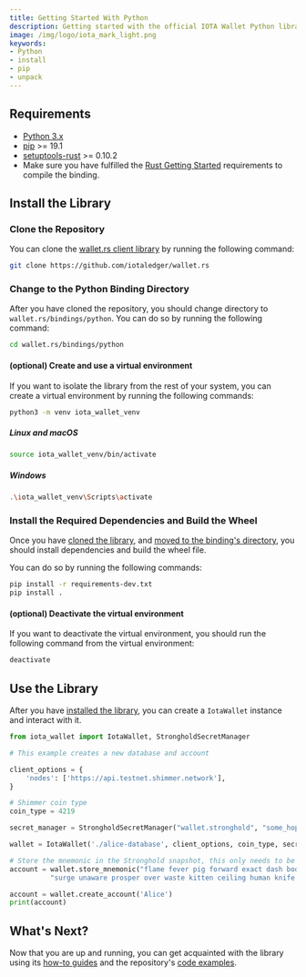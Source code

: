```yaml
---
title: Getting Started With Python
description: Getting started with the official IOTA Wallet Python library.
image: /img/logo/iota_mark_light.png
keywords:
- Python
- install
- pip
- unpack
---
```


<WarningPasswordStorage/>

## Requirements

* [Python 3.x](https://www.python.org)
* [pip](https://pypi.org/project/pip) >= 19.1
* [setuptools-rust](https://pypi.org/project/setuptools-rust/) >= 0.10.2
* Make sure you have fulfilled the [Rust Getting Started](rust.mdx) requirements to compile the binding.

## Install the Library

### Clone the Repository

You can clone the [wallet.rs client library](https://github.com/iotaledger/wallet.rs) by running the following command:

```bash
git clone https://github.com/iotaledger/wallet.rs
```

### Change to the Python Binding Directory

After you have cloned the repository, you should change directory to `wallet.rs/bindings/python`. You can do so
by
running the following command:

```bash
cd wallet.rs/bindings/python
```

#### (optional) Create and use a virtual environment

If you want to isolate the library from the rest of your system, you can create a virtual environment by running the
following commands:

```bash
python3 -m venv iota_wallet_venv
````
##### Linux and macOS

```bash
source iota_wallet_venv/bin/activate
```

##### Windows

```bash
.\iota_wallet_venv\Scripts\activate
```

### Install the Required Dependencies and Build the Wheel

Once you have [cloned the library](#clone-the-library),
and [moved to the binding's directory](#change-to-the-python-binding-directory), you should install dependencies and
build the wheel file.

You can do so by running the following commands:

```bash
pip install -r requirements-dev.txt
pip install .
```

#### (optional) Deactivate the virtual environment

If you want to deactivate the virtual environment, you should run the following command from the virtual environment:

```bash
deactivate
```

## Use the Library

After you have [installed the library](#install-the-library), you can create a `IotaWallet` instance and interact with
it.

```python
from iota_wallet import IotaWallet, StrongholdSecretManager

# This example creates a new database and account

client_options = {
    'nodes': ['https://api.testnet.shimmer.network'],
}

# Shimmer coin type
coin_type = 4219

secret_manager = StrongholdSecretManager("wallet.stronghold", "some_hopefully_secure_password")

wallet = IotaWallet('./alice-database', client_options, coin_type, secret_manager)

# Store the mnemonic in the Stronghold snapshot, this only needs to be done once
account = wallet.store_mnemonic("flame fever pig forward exact dash body idea link scrub tennis minute " +
          "surge unaware prosper over waste kitten ceiling human knife arch situate civil")

account = wallet.create_account('Alice')
print(account)
```

## What's Next?

Now that you are up and running, you can get acquainted with the library using
its [how-to guides](../how_tos/run_how_tos.mdx) and the
repository's [code examples](https://github.com/iotaledger/wallet.rs/tree/develop/bindings/python/examples).
